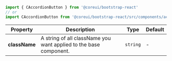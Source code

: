 
```jsx
import { CAccordionButton } from '@coreui/bootstrap-react'
// or
import CAccordionButton from '@coreui/bootstrap-react/src/components/accordion/CAccordionButton'
```

| Property | Description | Type | Default |
| --- | --- | --- | --- |
| **className** | A string of all className you want applied to the base component. | `string` | - |
